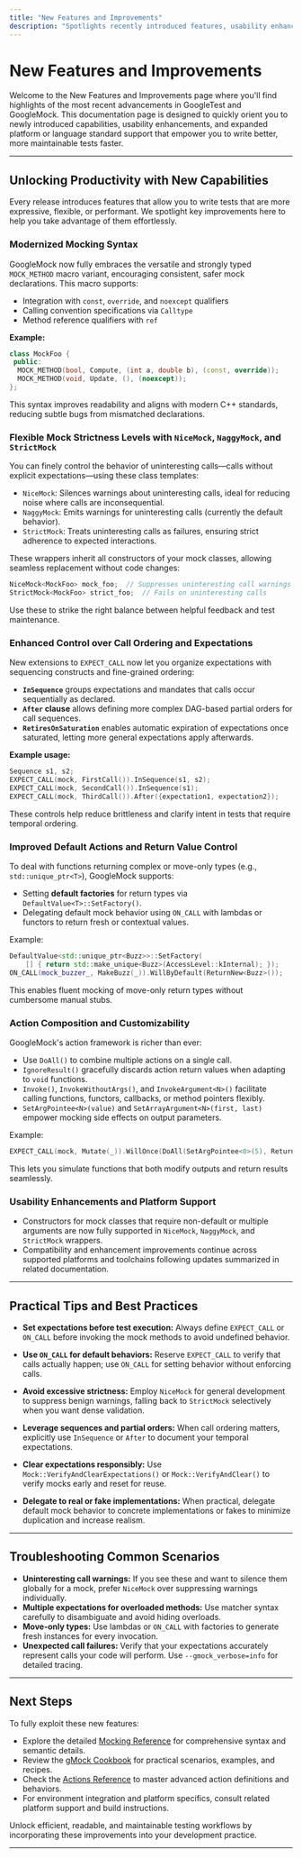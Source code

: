 ```yaml
---
title: "New Features and Improvements"
description: "Spotlights recently introduced features, usability enhancements, and support for additional platforms or language standards. Users can quickly find functionality that may improve their productivity or unlock new use cases."
---
```


# New Features and Improvements

Welcome to the New Features and Improvements page where you'll find highlights of the most recent advancements in GoogleTest and GoogleMock. This documentation page is designed to quickly orient you to newly introduced capabilities, usability enhancements, and expanded platform or language standard support that empower you to write better, more maintainable tests faster.

---

## Unlocking Productivity with New Capabilities

Every release introduces features that allow you to write tests that are more expressive, flexible, or performant. We spotlight key improvements here to help you take advantage of them effortlessly.

### Modernized Mocking Syntax

GoogleMock now fully embraces the versatile and strongly typed `MOCK_METHOD` macro variant, encouraging consistent, safer mock declarations. This macro supports:

- Integration with `const`, `override`, and `noexcept` qualifiers
- Calling convention specifications via `Calltype`
- Method reference qualifiers with `ref`

**Example:**

```cpp
class MockFoo {
 public:
  MOCK_METHOD(bool, Compute, (int a, double b), (const, override));
  MOCK_METHOD(void, Update, (), (noexcept));
};
```

This syntax improves readability and aligns with modern C++ standards, reducing subtle bugs from mismatched declarations.

### Flexible Mock Strictness Levels with `NiceMock`, `NaggyMock`, and `StrictMock`

You can finely control the behavior of uninteresting calls—calls without explicit expectations—using these class templates:

- `NiceMock`: Silences warnings about uninteresting calls, ideal for reducing noise where calls are inconsequential.
- `NaggyMock`: Emits warnings for uninteresting calls (currently the default behavior).
- `StrictMock`: Treats uninteresting calls as failures, ensuring strict adherence to expected interactions.

These wrappers inherit all constructors of your mock classes, allowing seamless replacement without code changes:

```cpp
NiceMock<MockFoo> mock_foo;  // Suppresses uninteresting call warnings
StrictMock<MockFoo> strict_foo;  // Fails on uninteresting calls
```

Use these to strike the right balance between helpful feedback and test maintenance.

### Enhanced Control over Call Ordering and Expectations

New extensions to `EXPECT_CALL` now let you organize expectations with sequencing constructs and fine-grained ordering:

- **`InSequence`** groups expectations and mandates that calls occur sequentially as declared.
- **`After` clause** allows defining more complex DAG-based partial orders for call sequences.
- **`RetiresOnSaturation`** enables automatic expiration of expectations once saturated, letting more general expectations apply afterwards.

**Example usage:**

```cpp
Sequence s1, s2;
EXPECT_CALL(mock, FirstCall()).InSequence(s1, s2);
EXPECT_CALL(mock, SecondCall()).InSequence(s1);
EXPECT_CALL(mock, ThirdCall()).After({expectation1, expectation2});
```

These controls help reduce brittleness and clarify intent in tests that require temporal ordering.

### Improved Default Actions and Return Value Control

To deal with functions returning complex or move-only types (e.g., `std::unique_ptr<T>`), GoogleMock supports:

- Setting **default factories** for return types via `DefaultValue<T>::SetFactory()`.
- Delegating default mock behavior using `ON_CALL` with lambdas or functors to return fresh or contextual values.

Example:

```cpp
DefaultValue<std::unique_ptr<Buzz>>::SetFactory(
    [] { return std::make_unique<Buzz>(AccessLevel::kInternal); });
ON_CALL(mock_buzzer_, MakeBuzz(_)).WillByDefault(ReturnNew<Buzz>());
```

This enables fluent mocking of move-only return types without cumbersome manual stubs.

### Action Composition and Customizability

GoogleMock's action framework is richer than ever:

- Use `DoAll()` to combine multiple actions on a single call.
- `IgnoreResult()` gracefully discards action return values when adapting to `void` functions.
- `Invoke()`, `InvokeWithoutArgs()`, and `InvokeArgument<N>()` facilitate calling functions, functors, callbacks, or method pointers flexibly.
- `SetArgPointee<N>(value)` and `SetArrayArgument<N>(first, last)` empower mocking side effects on output parameters.

Example:

```cpp
EXPECT_CALL(mock, Mutate(_)).WillOnce(DoAll(SetArgPointee<0>(5), Return(true)));
```

This lets you simulate functions that both modify outputs and return results seamlessly.

### Usability Enhancements and Platform Support

- Constructors for mock classes that require non-default or multiple arguments are now fully supported in `NiceMock`, `NaggyMock`, and `StrictMock` wrappers.
- Compatibility and enhancement improvements continue across supported platforms and toolchains following updates summarized in related documentation.

---

## Practical Tips and Best Practices

- **Set expectations before test execution:** Always define `EXPECT_CALL` or `ON_CALL` before invoking the mock methods to avoid undefined behavior.

- **Use `ON_CALL` for default behaviors:** Reserve `EXPECT_CALL` to verify that calls actually happen; use `ON_CALL` for setting behavior without enforcing calls.

- **Avoid excessive strictness:** Employ `NiceMock` for general development to suppress benign warnings, falling back to `StrictMock` selectively when you want dense validation.

- **Leverage sequences and partial orders:** When call ordering matters, explicitly use `InSequence` or `After` to document your temporal expectations.

- **Clear expectations responsibly:** Use `Mock::VerifyAndClearExpectations()` or `Mock::VerifyAndClear()` to verify mocks early and reset for reuse.

- **Delegate to real or fake implementations:** When practical, delegate default mock behavior to concrete implementations or fakes to minimize duplication and increase realism.

---

## Troubleshooting Common Scenarios

- **Uninteresting call warnings:** If you see these and want to silence them globally for a mock, prefer `NiceMock` over suppressing warnings individually.
- **Multiple expectations for overloaded methods:** Use matcher syntax carefully to disambiguate and avoid hiding overloads.
- **Move-only types:** Use lambdas or `ON_CALL` with factories to generate fresh instances for every invocation.
- **Unexpected call failures:** Verify that your expectations accurately represent calls your code will perform. Use `--gmock_verbose=info` for detailed tracing.

---

## Next Steps

To fully exploit these new features:

- Explore the detailed [Mocking Reference](docs/reference/mocking.md) for comprehensive syntax and semantic details.
- Review the [gMock Cookbook](docs/gmock_cook_book.md) for practical scenarios, examples, and recipes.
- Check the [Actions Reference](docs/reference/actions.md) to master advanced action definitions and behaviors.
- For environment integration and platform specifics, consult related platform support and build instructions.

Unlock efficient, readable, and maintainable testing workflows by incorporating these improvements into your development practice.

---